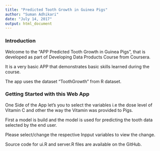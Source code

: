 ```yaml
---
title: "Predicted Tooth Growth in Guinea Pigs"
author: "Suman Adhikari"
date: "July 14, 2017"
output: html_document
---
```


### Introduction
Welcome to the "APP Predicted Tooth Growth in Guinea Pigs", that is developed as part of Developing Data Products Course from Coursera.

It is a very basic APP that demonstrates basic skills learned during the course.

The app uses the dataset "ToothGrowth" from R dataset.

### Getting Started with this Web App
One Side of the App let's you to select the variables i.e the dose level of Vitamin C and other the way the Vitamin was provided to Pigs.

First a model is build and the model is used for predicting the tooth data selected by the end user.

Please select/change the respective Inpput variables to view the change.

Source code for ui.R and server.R files are available on the GitHub.
